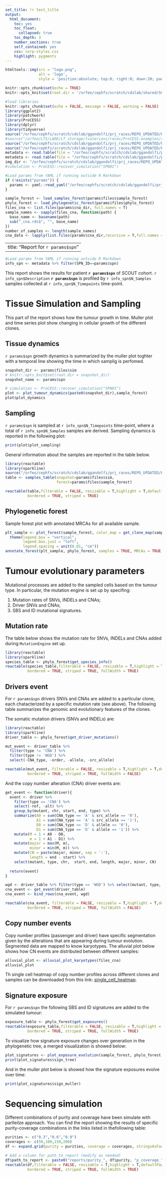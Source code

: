 ```yaml
---
set_title: !r test_title
output: 
  html_document:
    toc: yes
    toc_float:
      collapsed: true
    toc_depth: 3
    number_sections: true
    self_contained: yes
    css: corp-styles.css
    highlight: pygments
---
```


```r
htmltools::img(src = "logo.png",
               alt = 'logo',
               style = 'position:absolute; top:0; right:0; down:20; padding:5px; width:100px; height:auto;')
```

```r
knitr::opts_chunk$set(echo = TRUE)
knitr::opts_knit$set(root.dir = '/orfeo/cephfs/scratch/cdslab/shared/SCOUT/SPN01/races')
```

<!-- Libraries  -->

```r

#load libraries
knitr::opts_chunk$set(echo = FALSE, message = FALSE, warning = FALSE)
library(ggplot2)
library(patchwork)
library(ProCESS)
library(dplyr)
library(tidyverse)
source("/orfeo/cephfs/scratch/cdslab/ggandolfi/prj_races/REPO_UPDATED/ProCESS-examples/report/plotting/signature_ProCESS.R")
#source("/orfeo/LTS/LADE/LT_storage/lvaleriani/races/ProCESS-examples/report/plotting/signature_ProCESS.R")
source("/orfeo/cephfs/scratch/cdslab/ggandolfi/prj_races/REPO_UPDATED/ProCESS-examples/report/plotting/plot_genome_wide.R")
source("/orfeo/cephfs/scratch/cdslab/ggandolfi/prj_races/REPO_UPDATED/ProCESS-examples/report/plotting/dynamics_ProCESS.R",local =T)
metadata <- read.table(file = "/orfeo/cephfs/scratch/cdslab/ggandolfi/prj_races/REPO_UPDATED/ProCESS-examples/report/SCOUT_metadata.csv",header = T,sep = "\t")
metadata <- read.table(file = "/orfeo/cephfs/scratch/cdslab/ggandolfi/prj_races/REPO_UPDATED/ProCESS-examples/report/SCOUT_metadata.csv",header = T,sep = "\t")
img_dir <- "/orfeo/cephfs/scratch/cdslab/ggandolfi/prj_races/REPO_UPDATED/ProCESS-examples/report/SCOUT_images/"
#simulation <- ProCESS::recover_simulation("SPN01")
```

```r
#Load params from YAML if running outside R Markdown
if (!exists("params")) {
  params <- yaml::read_yaml("/orfeo/cephfs/scratch/cdslab/ggandolfi/prj_races/REPO_UPDATED/ProCESS-examples/SCOUT/SPN01/params.yml")
}
```

<!-- Load the data  -->

```r
sample_forest <- load_samples_forest(params$files$sample_forest)
phylo_forest <- load_phylogenetic_forest(params$files$phylo_forest)
files_cna <- list.files(params$cna_dir, full.names = T)
sample_names <- sapply(files_cna, function(path) {
  base_name <- basename(path)
  sub("_cna.rds$", "", base_name)
})
number_of_samples <- length(sample_names)
cna_data <- lapply(list.files(params$cna_dir,recursive = T,full.names = T),readRDS)
```

---
title: "Report for `r params$spn`"
---

```r
#Load params from YAML if running outside R Markdown
info_spn <- metadata %>% filter(SPN_ID==params$spn)
```

This report shows the results for patient **`r params$spn`** of SCOUT cohort. `r info_spn$Description` **`r params$spn`** is profiled by `r info_spn$N_Samples` samples collected at `r info_spn$N_Timepoints` time-point.


<!-- ```{r pressure, echo=FALSE, out.width = '100%'} -->
<!-- spn_image <- paste0(img_dir,params$spn,".png") -->
<!-- knitr::include_graphics(spn_image) -->
<!-- ``` -->

# Tissue Simulation and Sampling
This part of the report shows how the tumour growth in time. Muller plot and time series plot show changing in cellular growth of the different clones.

## Tissue dynamics

`r params$spn` growth dynamics is summarized by the muller plot toghter with a temporal line showing the time in which samplig is perfomed. 

```r
snapshot_dir <- params$files$sim
# knitr::opts_knit$set(root.dir = snapshot_dir)
snapshot_name <- params$spn

# simulation <- ProCESS::recover_simulation("SPN01")
plot <- plot_tumour_dynamics(paste0(snapshot_dir),sample_forest)
plot$plot_dynamics
```

## Sampling

`r params$spn` is sampled at `r info_spn$N_Timepoints` time-point, where a total of `r info_spn$N_Samples` samples are derived. Sampling dynamics is reported in the following plot:


```r
print(plot$plot_sampling)
```

General information about the samples are reported in the table below.
```r
library(reactable)
library(sparkline)
source("/orfeo/cephfs/scratch/cdslab/ggandolfi/prj_races/REPO_UPDATED/ProCESS-examples/report/plotting/tables.R", local = knitr::knit_global())
table <- samples_table(snapshot=params$files$sim,
                       forest=params$files$sample_forest)

reactable(table,filterable = FALSE, resizable = T,highlight = T,defaultPageSize = 5,
          bordered = TRUE, striped = TRUE)
```

## Phylogenetic forest
Sample forest plot with annotated MRCAs for all available sample.

```r
plt_sample <- plot_forest(sample_forest, color_map = get_clone_map(sample_forest)) +
  theme(legend.box = "vertical", 
        legend.box.just = "left",
        legend.spacing = unit(0.01, "cm"))
annotate_forest(plt_sample, phylo_forest, samples = TRUE, MRCAs = TRUE, driver = F)
```

# Tumour evolutionary parameters

Mutational processes are added to the sampled cells based on the tumour type. In particular, the mutation engine is set up by specifing:

1. Mutation rates of SNVs, INDELs and CNAs;
2. Driver SNVs and CNAs;
3. SBS and ID mutational signatures.

## Mutation rate

The table below shows the mutation rate for SNVs, INDELs and CNAs added during `MutationEngine` set up.

```r
library(reactable)
library(sparkline)
species_table <- phylo_forest$get_species_info()
reactable(species_table,filterable = FALSE, resizable = T,highlight = T,defaultPageSize = 5,
          bordered = TRUE, striped = TRUE, fullWidth = TRUE)

```

## Drivers event

For `r params$spn` drivers SNVs and CNAs are added to a particular clone, each chatacterized by a specific mutation rate (see above).
The following table summarizes the genomic and evolutionary features of the clones.

The somatic mutation drivers (SNVs and INDELs) are:
```r
library(reactable)
library(sparkline)
driver_table <- phylo_forest$get_driver_mutations()

mut_event <- driver_table %>% 
  filter(type != 'CNA') %>% 
  filter(type != 'WGD') %>%
  select(-CNA_type, -order, -allele, -src_allele)

reactable(mut_event, filterable = FALSE, resizable = T,highlight = T,defaultPageSize = 5,
          bordered = TRUE, striped = TRUE, fullWidth = FALSE)
```

And the copy number alteration (CNA) driver events are:
```r
get_event <- function(driver){
  event <- driver %>% 
    filter(type == 'CNA') %>% 
    select(-ref, -alt) %>% 
    group_by(mutant, chr, start, end, type) %>% 
    summarize(A0 = sum(CNA_type == 'A' & src_allele == '0'),
              A1 = sum(CNA_type == 'A' & src_allele == '1'),
              D0 = sum(CNA_type == 'D' & allele == '0'),
              D1 = sum(CNA_type == 'D' & allele == '1')) %>% 
    mutate(M = 1 + A0 - D0,
           m = 1 + A1 - D1) %>% 
    mutate(major = max(M, m),
           minor = min(M, m)) %>%
    mutate(CN = paste(major, minor, sep = ':'),
           length = end - start) %>% 
    select(mutant, type, chr,  start, end, length, major, minor, CN) 
  
  return(event)
}

wgd <- driver_table %>% filter(type == 'WGD') %>% select(mutant, type, chr, start, end)
cna_event <- get_event(driver_table)
cna_event <- bind_rows(cna_event, wgd)

reactable(cna_event, filterable = FALSE, resizable = T,highlight = T,defaultPageSize = 5,
          bordered = TRUE, striped = TRUE, fullWidth = FALSE)
```


## Copy number events

Copy number profiles (passenger and driver) have specific segmentation given by the alterations that are appearing during tumour evolution. Segmented data are mapped to know karyotypes. The alluvial plot below shows how CN events are distributed between different samples:

```r
alluvial_plot <- alluvial_plot_karyotypes(files_cna)
alluvial_plot
```

Th single cell heatmap of copy number profiles across different clones and samples can be downloaded from this link: [single_cell_heatmap](/path/to/pdf).


## Signature exposure

For `r params$spn` the following SBS and ID signatures are added to the simulated tumour:

```r
exposure_table <- phylo_forest$get_exposures()
reactable(exposure_table,filterable = FALSE, resizable = T,highlight = T,defaultPageSize = 5,
          bordered = TRUE, striped = TRUE, fullWidth = TRUE)
```

To visualize how signature exposure changes over generation in the phylogenetic tree, a merged visualization is showed below:

```r
plot_signatures <- plot_exposure_evolution(sample_forest, phylo_forest, snapshot_dir)
print(plot_signatures$sign_tree)
```

And in the muller plot below is showed how the signature exposures evolve over time:

```r
print(plot_signatures$sign_muller)
```

# Sequencing simulation

Different combinations of purity and coverage have been simulate with parlleilze approach. You can find the report showing the results of specific purity-coverage combinations in the links listed in thefollowing table:

```r
purities <- c("0.3","0.6","0.9")
coverages <- c(50,100,150,200)
df <- expand.grid(purity = purities, coverage = coverages, stringsAsFactors = FALSE)

# Add a column for path_to_report (modify as needed)
df$path_to_report <- paste0("reports/purity_", df$purity, "p_coverage_", df$coverage, "x.html")
reactable(df,filterable = FALSE, resizable = T,highlight = T,defaultPageSize = 5,
          bordered = TRUE, striped = TRUE, fullWidth = TRUE)
```





